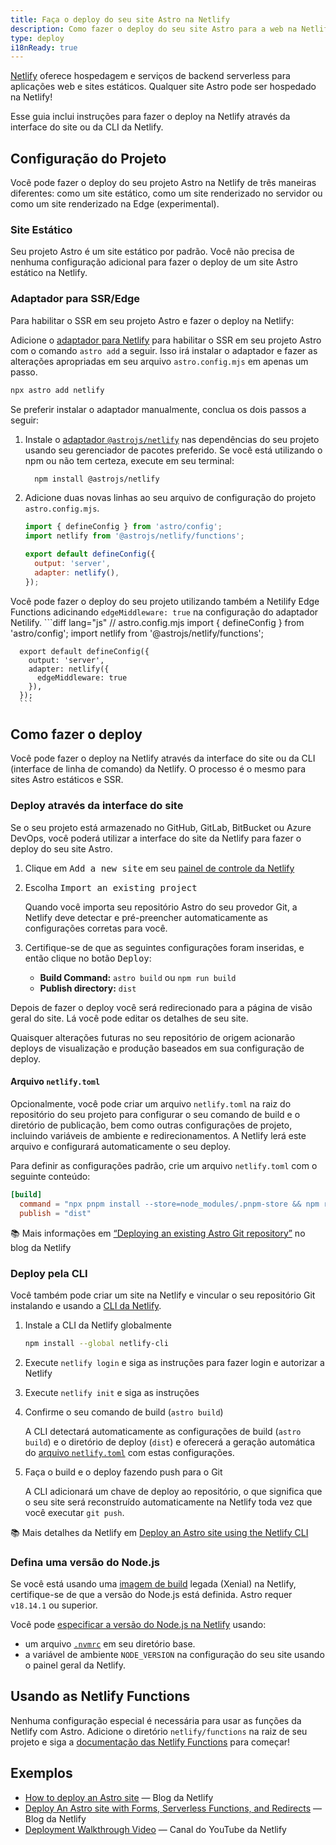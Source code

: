 ```yaml
---
title: Faça o deploy do seu site Astro na Netlify
description: Como fazer o deploy do seu site Astro para a web na Netlify.
type: deploy
i18nReady: true
---
```

[Netlify](https://netlify.com) oferece hospedagem e serviços de backend serverless para aplicações web e sites estáticos. Qualquer site Astro pode ser hospedado na Netlify!

Esse guia inclui instruções para fazer o deploy na Netlify através da interface do site ou da CLI da Netlify.

## Configuração do Projeto

Você pode fazer o deploy do seu projeto Astro na Netlify de três maneiras diferentes: como um site estático, como um site renderizado no servidor ou como um site renderizado na Edge (experimental).

### Site Estático

Seu projeto Astro é um site estático por padrão. Você não precisa de nenhuma configuração adicional para fazer o deploy de um site Astro estático na Netlify.

### Adaptador para SSR/Edge

Para habilitar o SSR em seu projeto Astro e fazer o deploy na Netlify:

Adicione o [adaptador para Netlify](/pt-br/guides/integrations-guide/netlify/) para habilitar o SSR em seu projeto Astro com o comando `astro add` a seguir. Isso irá instalar o adaptador e fazer as alterações apropriadas em seu arquivo `astro.config.mjs` em apenas um passo.

```bash
npx astro add netlify
```

Se preferir instalar o adaptador manualmente, conclua os dois passos a seguir:

1. Instale o [adaptador `@astrojs/netlify`](https://github.com/withastro/astro/tree/main/packages/integrations/netlify) nas dependências do seu projeto usando seu gerenciador de pacotes preferido. Se você está utilizando o npm ou não tem certeza, execute em seu terminal:

    ```bash
      npm install @astrojs/netlify
    ```

2. Adicione duas novas linhas ao seu arquivo de configuração do projeto `astro.config.mjs`.

    ```js title="astro.config.mjs" ins={2, 5-6}
    import { defineConfig } from 'astro/config';
    import netlify from '@astrojs/netlify/functions';

    export default defineConfig({
      output: 'server',
      adapter: netlify(),
    });
    ```

Você pode fazer o deploy do seu projeto utilizando também a Netilify Edge Functions adicinando `edgeMiddleware: true` na configuração do adaptador Netilify.
    ```diff lang="js"
      // astro.config.mjs
      import { defineConfig } from 'astro/config';
      import netlify from '@astrojs/netlify/functions';

      export default defineConfig({
        output: 'server',
        adapter: netlify({
          edgeMiddleware: true
        }),
      });
      ```

## Como fazer o deploy

Você pode fazer o deploy na Netlify através da interface do site ou da CLI (interface de linha de comando) da Netlify. O processo é o mesmo para sites Astro estáticos e SSR.

### Deploy através da interface do site

Se o seu projeto está armazenado no GitHub, GitLab, BitBucket ou Azure DevOps, você poderá utilizar a interface do site da Netlify para fazer o deploy do seu site Astro.

1. Clique em <kbd>Add a new site</kbd> em seu [painel de controle da Netlify](https://app.netlify.com/)

2. Escolha <kbd>Import an existing project</kbd>

    Quando você importa seu repositório Astro do seu provedor Git, a Netlify deve detectar e pré-preencher automaticamente as configurações corretas para você.

3. Certifique-se de que as seguintes configurações foram inseridas, e então clique no botão <kbd>Deploy</kbd>:

    - **Build Command:** `astro build` ou `npm run build`
    - **Publish directory:** `dist`

Depois de fazer o deploy você será redirecionado para a página de visão geral do site. Lá você pode editar os detalhes de seu site.

Quaisquer alterações futuras no seu repositório de origem acionarão deploys de visualização e produção baseados em sua configuração de deploy.

#### Arquivo `netlify.toml`

Opcionalmente, você pode criar um arquivo `netlify.toml` na raiz do repositório do seu projeto para configurar o seu comando de build e o diretório de publicação, bem como outras configurações de projeto, incluindo variáveis de ambiente e redirecionamentos. A Netlify lerá este arquivo e configurará automaticamente o seu deploy.

Para definir as configurações padrão, crie um arquivo `netlify.toml` com o seguinte conteúdo:

```toml
[build]
  command = "npx pnpm install --store=node_modules/.pnpm-store && npm run build"
  publish = "dist"
```

📚 Mais informações em [“Deploying an existing Astro Git repository”](https://www.netlify.com/blog/how-to-deploy-astro/#deploy-an-existing-git-repository-to-netlify) no blog da Netlify


### Deploy pela CLI

Você também pode criar um site na Netlify e vincular o seu repositório Git instalando e usando a [CLI da Netlify](https://cli.netlify.com/).


1. Instale a CLI da Netlify globalmente

    ```bash
    npm install --global netlify-cli
    ```

2. Execute `netlify login` e siga as instruções para fazer login e autorizar a Netlify
3. Execute `netlify init` e siga as instruções
4. Confirme o seu comando de build (`astro build`)

    A CLI detectará automaticamente as configurações de build (`astro build`) e o diretório de deploy (`dist`) e oferecerá a geração automática do [arquivo `netlify.toml`](#arquivo-netlifytoml) com estas configurações.

5. Faça o build e o deploy fazendo push para o Git

    A CLI adicionará um chave de deploy ao repositório, o que significa que o seu site será reconstruído automaticamente na Netlify toda vez que você executar `git push`.

📚 Mais detalhes da Netlify em [Deploy an Astro site using the Netlify CLI](https://www.netlify.com/blog/how-to-deploy-astro/#link-your-astro-project-and-deploy-using-the-netlify-cli)

### Defina uma versão do Node.js

Se você está usando uma [imagem de build](https://docs.netlify.com/configure-builds/get-started/#build-image-selection) legada (Xenial) na Netlify, certifique-se de que a versão do Node.js está definida. Astro requer `v18.14.1` ou superior.

Você pode [especificar a versão do Node.js na Netlify](https://docs.netlify.com/configure-builds/manage-dependencies/#node-js-and-javascript) usando:
- um arquivo [`.nvmrc`](https://github.com/nvm-sh/nvm#nvmrc) em seu diretório base.
- a variável de ambiente `NODE_VERSION` na configuração do seu site usando o painel geral da Netlify.

## Usando as Netlify Functions

Nenhuma configuração especial é necessária para usar as funções da Netlify com Astro. Adicione o diretório `netlify/functions` na raiz de seu projeto e siga a [documentação das Netlify Functions](https://docs.netlify.com/functions/overview/) para começar!

## Exemplos

- [How to deploy an Astro site](https://www.netlify.com/blog/how-to-deploy-astro/) — Blog da Netlify
- [Deploy An Astro site with Forms, Serverless Functions, and Redirects](https://www.netlify.com/blog/deploy-an-astro-site-with-forms-serverless-functions-and-redirects/) — Blog da Netlify
- [Deployment Walkthrough Video](https://youtu.be/GrSLYq6ZTes) — Canal do YouTube da Netlify
